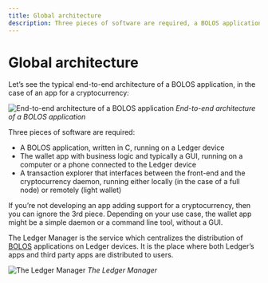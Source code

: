 ```yaml
---
title: Global architecture
description: Three pieces of software are required, a BOLOS application, a wallet app and a transaction explorer.
---
```


# Global architecture

Let’s see the typical end-to-end architecture of a BOLOS application, in the case of an app for a cryptocurrency:

![End-to-end architecture of a BOLOS application](/device-app/app_architecture.png)
*End-to-end architecture of a BOLOS application*

Three pieces of software are required:
- A BOLOS application, written in C, running on a Ledger device
- The wallet app with business logic and typically a GUI, running on a computer or a phone connected to the Ledger device
- A transaction explorer that interfaces between the front-end and the cryptocurrency daemon, running either locally (in the case of a full node) or remotely (light wallet)

If you’re not developing an app adding support for a cryptocurrency, then you can ignore the 3rd piece. Depending on your use case, the wallet app might be a simple daemon or a command line tool, without a GUI.

The Ledger Manager is the service which centralizes the distribution of [BOLOS](../architecture/bolos) applications on Ledger devices. It is the place where both Ledger’s apps and third party apps are distributed to users.

![The Ledger Manager](/device-app/manager.png)
*The Ledger Manager*